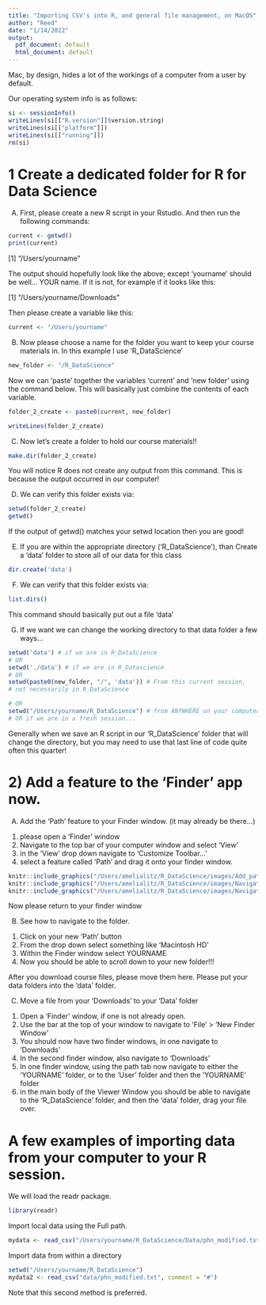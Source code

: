 ---
title: "Importing CSV's into R, and general file management, on MacOS"
author: "Reed"
date: "1/14/2022"
output:
  pdf_document: default
  html_document: default
---

Mac, by design, hides a lot of the workings of a computer from a user by default. 

Our operating system info is as follows:
```{r, echo = F, comment = ""}
si <- sessionInfo()
writeLines(si[["R.version"]]$version.string)
writeLines(si[["platform"]])
writeLines(si[["running"]])
rm(si)
```


# 1 Create a dedicated folder for R for Data Science

A) First, please create a new R script in your Rstudio. And then run the following commands: 

```{r, eval = F}
current <- getwd()
print(current)
```

[1] "/Users/yourname"

The output should hopefully look like the above; except 'yourname' should be well... YOUR name. If it is not, for example if it looks like this:

[1] "/Users/yourname/Downloads"

Then please create a variable like this:
```{r}
current <- "/Users/yourname"
```

B) Now please choose a name for the folder you want to keep your course materials in. In this example I use 'R_DataScience'
```{r}
new_folder <- "/R_DataScience"
```

Now we can 'paste' together the variables 'current' and 'new folder' using the command below. This will basically just combine the contents of each variable. 
```{r}
folder_2_create <- paste0(current, new_folder)
```

```{r, comment = ""} 
writeLines(folder_2_create) 
```

C) Now let's create a folder to hold our course materials!!
```{r, eval = F}
make.dir(folder_2_create)
```

You will notice R does not create any output from this command. This is because the output occurred in our computer!

D) We can verify this folder exists via:

```{r, eval = F}
setwd(folder_2_create)
getwd()
```

If the output of getwd() matches your setwd location then you are good! 

E) If you are within the appropriate directory ('R_DataScience'), than Create a 'data' folder to store all of our data for this class
```{r, eval = F}
dir.create('data')
```

F) We can verify that this folder exists via:
```{r, eval = F}
list.dirs()
```

This command should basically put out a file 'data'

G) If we want we can change the working directory to that data folder a few ways...
```{r, warning = F, message = F, eval = F}
setwd('data') # if we are in R_DataScience
# OR
setwd('./data') # if we are in R_Datascience
# OR 
setwd(paste0(new_folder, "/", 'data')) # From this current session, 
# not necessarily in R_DataScience

# OR
setwd("/Users/yourname/R_DataScience") # from ANYWHERE on your computer
# OR if we are in a fresh session...
```

Generally when we save an R script in our 'R_DataScience' folder that will change the directory, but you may need to use that last line of code quite often this quarter!


# 2)  Add a feature to the 'Finder' app now.

A) Add the 'Path' feature to your Finder window. (it may already be there...)
1) please open a 'Finder' window
2) Navigate to the top bar of your computer window and select 'View'
3) in the 'View' drop down navigate to 'Customize Toolbar...'
4) select a feature called 'Path' and drag it onto your finder window.

```{r, out.width = "30%", fig.show='hold', echo = F}
knitr::include_graphics("/Users/amelialitz/R_DataScience/images/Add_path_to_Finder.png")
knitr::include_graphics("/Users/amelialitz/R_DataScience/images/Navigate_to_Customize_toolbar.png")
knitr::include_graphics("/Users/amelialitz/R_DataScience/images/Navigate_to_Users.png")
```

Now please return to your finder window

B) See how to navigate to the folder.
1) Click on your new 'Path' button
2) From the drop down select something like 'Macintosh HD'
3) Within the Finder window select YOURNAME
4) Now you should be able to scroll down to your new folder!!!
  
After you download course files, please move them here. Please put your data folders into the 'data' folder. 

C) Move a file from your 'Downloads' to your 'Data' folder
1) Open a 'Finder' window, if one is not already open. 
2) Use the bar at the top of your window to navigate to 'File' > 'New Finder Window'
3) You should now have two finder windows, in one navigate to 'Downloads'
4) In the second finder window, also navigate to 'Downloads' 
5) In one finder window, using the path tab now navigate to either the 'YOURNAME' folder, or to the 'User' folder and then the 'YOURNAME' folder
6) in the main body of the Viewer Window you should be able to navigate to the 'R_DataScience' folder, and then the 'data' folder, drag your file over. 

# A few examples of importing data from your computer to your R session.

We will load the readr package. 

```{r Load Libraries, warning= F, message = F}
library(readr)
```

Import local data using the Full path. 

```{r Full Path Import, message=F, eval = F}
mydata <- read_csv("/Users/yourname/R_DataScience/Data/phn_modified.txt", comment = "#")
```

Import data from within a directory

```{r Import from within the Current Working Directory, message = F, eval = F}
setwd("/Users/yourname/R_DataScience")
mydata2 <- read_csv("data/phn_modified.txt", comment = "#")
```

Note that this second method is preferred. 



